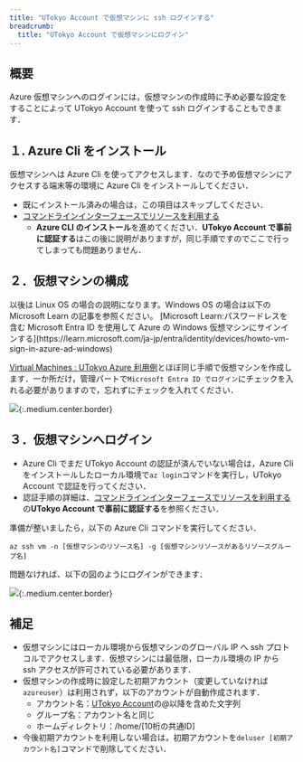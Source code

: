 ```yaml
---
title: "UTokyo Account で仮想マシンに ssh ログインする"
breadcrumb:
  title: "UTokyo Account で仮想マシンにログイン"
---
```


## 概要

Azure 仮想マシンへのログインには，仮想マシンの作成時に予め必要な設定をすることによって UTokyo Account を使って ssh ログインすることもできます．

## １. Azure Cli をインストール

仮想マシンへは Azure Cli を使ってアクセスします．なので予め仮想マシンにアクセスする端末等の環境に Azure Cli をインストールしてください．
- 既にインストール済みの場合は，この項目はスキップしてください．
- [コマンドラインインターフェースでリソースを利用する](/research_computing/utokyo_azure/virtualmachine/azcli/)
  - **Azure CLI のインストール**を進めてください．**UTokyo Account で事前に認証する**はこの後に説明がありますが，同じ手順ですのでここで行ってしまっても問題ありません．

## ２．仮想マシンの構成

<div class="box">
以後は Linux OS の場合の説明になります。Windows OS の場合は以下の Microsoft Learn の記事を参照ください。
[Microsoft Learn:パスワードレスを含む Microsoft Entra ID を使用して Azure の Windows 仮想マシンにサインインする](https://learn.microsoft.com/ja-jp/entra/identity/devices/howto-vm-sign-in-azure-ad-windows)
</div>

[Virtual Machines : UTokyo Azure 利用例](/research_computing/utokyo_azure/virtualmachine/)とほぼ同じ手順で仮想マシンを作成します．一か所だけ，管理パートで`Microsoft Entra ID でログイン`にチェックを入れる必要がありますので，忘れずにチェックを入れてください． 

![](img/01_entraidlogin1.png){:.medium.center.border}

## ３．仮想マシンへログイン

- Azure Cli でまだ UTokyo Account の認証が済んでいない場合は，Azure Cli をインストールしたローカル環境で`az login`コマンドを実行し，UTokyo Account で認証を行ってください．
- 認証手順の詳細は、[コマンドラインインターフェースでリソースを利用する](/research_computing/utokyo_azure/virtualmachine/azcli/)の**UTokyo Account で事前に認証する**を参照ください．

準備が整いましたら，以下の Azure Cli コマンドを実行してください．

`az ssh vm -n [仮想マシンのリソース名] -g [仮想マシンリソースがあるリソースグループ名]`

問題なければ、以下の図のようにログインができます．

![](img/02_entraidlogin2.png){:.medium.center.border}


## 補足

- 仮想マシンにはローカル環境から仮想マシンのグローバル IP へ ssh プロトコルでアクセスします．仮想マシンには最低限，ローカル環境の IP から ssh アクセスが許可されている必要があります．
- 仮想マシンの作成時に設定した初期アカウント（変更していなければ`azureuser`）は利用されず，以下のアカウントが自動作成されます．
  - アカウント名：[UTokyo Account](https://utelecon.adm.u-tokyo.ac.jp/utokyo_account/)の@以降を含めた文字列
  - グループ名：アカウント名と同じ
  - ホームディレクトリ：/home/[10桁の共通ID]
- 今後初期アカウントを利用しない場合は，初期アカウントを`deluser [初期アカウント名]`コマンドで削除してください．
